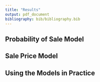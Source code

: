 ```yaml
---
title: "Results"
output: pdf_document
bibliography: bib/bibliography.bib
---
```


## Probability of Sale Model


## Sale Price Model


## Using the Models in Practice

